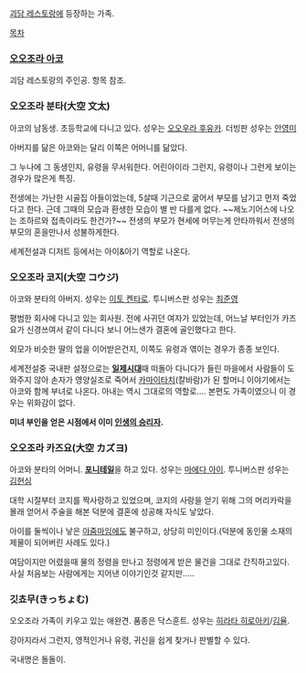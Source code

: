 [[괴담 레스토랑]]에 등장하는 가족.

[[목차]]
=== [[오오조라 아코]] ===
괴담 레스토랑의 주인공. 항목 참조.

=== 오오조라 분타(大空 文太) ===
아코의 남동생. 초등학교에 다니고 있다. 성우는 [[오오우라 후유카]]. 더빙판 성우는 [[안영미]]

아버지를 닮은 아코와는 달리 이쪽은 어머니를 닮았다.

그 누나에 그 동생인지, 유령을 무서워한다. 어린아이라 그런지, 유령이나 그런게 보이는 경우가 많은게 특징.

전생에는 가난한 시골집 아들이었는데, 5살때 기근으로 굶어서 부모를 남기고 먼저 죽었다고 한다. 근데 그때의 모습과 환생한 모습이 별 반 다를게 없다. ~~제노기어스에 나오는 조하르와 접촉이라도 한건가?~~ 전생의 부모가 현세에 머무는게 안타까워서 전생의 부모의 혼을만나서 성불하게한다.

세계전설과 디저트 등에서는 아이&아기 역할로 나온다.

=== 오오조라 코지(大空 コウジ) ===
아코와 분타의 아버지. 성우는 [[이토 켄타로]]. 투니버스판 성우는 [[최준영]]

평범한 회사에 다니고 있는 회사원. 전에 사귀던 여자가 있었는데, 어느날 부터인가 카즈요가 신경쓰여서 같이 다니다 보니 어느샌가 결혼에 골인했다고 한다.

외모가 비슷한 딸의 업을 이어받은건지, 이쪽도 유령과 엮이는 경우가 종종 보인다.

세계전설중 국내판 설정으로는 '''[[일제시대]]'''때 떠돌아 다니다가 들린 마을에서 사람들이 도와주지 않아 손자가 영양실조로 죽어서 [[카마이타치]](칼바람)가 된 할머니 이야기에서는 아코와 함께 부녀로 나온다. 아내는 역시 그대로의 역할로.... 본편도 가족이였으니 이 경우는 위화감이 없다.

'''미녀 부인을 얻은 시점에서 이미 [[인생의 승리자]].'''

=== 오오조라 카즈요(大空 カズヨ) ===
아코와 분타의 어머니. '''[[포니테일]]'''을 하고 있다. 성우는 [[마에다 아이]]. 투니버스판 성우는 [[김현심]]

대학 시절부터 코지를 짝사랑하고 있었으며, 코지의 사랑을 얻기 위해 그의 머리카락을 몰래 얻어서 주술을 해본 덕분에 결혼에 성공해 자식도 낳았다.

아이를 둘씩이나 낳은 [[아줌마]]임에도 불구하고, 상당히 미인이다.(덕분에 동인물 소재의 제물이 되어버린 사례도 있다.)

여담이지만 어렸을때 물의 정령을 만나고 정령에게 받은 물건을 그대로 간직하고있다. 사실 처음보는 사람에게는 지어낸 이야기인것 같지만.....

=== 깃쵸무(きっちょむ) ===
오오조라 가족이 키우고 있는 애완견. 품종은 닥스훈트. 성우는 [[히라타 히로아키]]/[[김율]].

강아지라서 그런지, 영적인거나 유령, 귀신을 쉽게 찾거나 판별할 수 있다.

국내명은 돌돌이.
